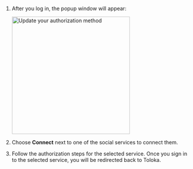 1. After you log in, the popup window will appear:

    <Image width="320px" withBackground imageId="f6942eff8092c987420d2811b49252fd" alt="Update your authorization method" />

1. Choose **Connect** next to one of the social services to connect them.

1. Follow the authorization steps for the selected service. Once you sign in to the selected service, you will be redirected back to Toloka.